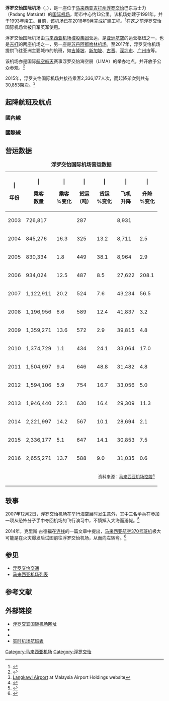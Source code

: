 {{Infobox airport
| name = 浮罗交怡国际机场<br>Langkawi International Airport
| nativename = Lapangan Terbang Antarabangsa Langkawi
| image = View of Langkawi International Airport.JPG
| image-width = 250
| IATA = LGK
| ICAO = WMKL
| type = 民用
| owner = [[国库控股|国库控股]]（[[马来西亚政府|马来西亚政府]]）
| operator = [[马来西亚机场控股|马来西亚机场控股]]（MAHB）
| city-served = {{flag|吉打}}[[浮罗交怡|浮罗交怡]]和{{flag|玻璃市}}
| location = {{flag|马来西亚}}[[吉打州|吉打州]][[浮罗交怡县|浮罗交怡县]]巴东马士力（Padang Matsirat）
| hub =
*[[亞洲航空|亞洲航空]]
| timezone = [[马来西亚标准时间|马来西亚标准时间]]
| utc = [[UTC+08:00|东八区]]
| elevation-f = 29
| elevation-m = 
| coordinates = {{coord|06|20|00|N|099|44|00|E|region:MY|display=inline,title}}
| website =
| pushpin_map = Malaysia West
| pushpin_map_caption = 机场于[[马来西亚半岛|马来西亚半岛]]的位置
| pushpin_label = WMKL
| r1-number = 03/21
| r1-length-m = 3,810
| r1-surface = [[沥青|沥青]]
| metric-rwy = y
| stat1-header = 客运量
| stat1-data = 2,655,271人次（{{increase}} 13.7%）
| stat-year = 2016
| footnotes = 资料来源：{{unbulleted list|官方网站<ref>{{cite web|url=http://www.malaysiaairports.com.my/index.php?option=com_content&view=article&id=179&Itemid=78|title=Malaysia Airports|website=www.malaysiaairports.com.my|access-date=2017-08-31|archive-date=2016-08-06|archive-url=https://web.archive.org/web/20160806062037/http://www.malaysiaairports.com.my/index.php?option=com_content&view=article&id=179&Itemid=78|dead-url=no}}</ref>|马来西亚[[航行资料汇编|航行资料汇编]]<ref name=AIP>[http://aip.dca.gov.my/aip%20pdf/AD/AD2/WMKL/WMKK-Langkawi%20International.pdf WMKL – LANGKAWI INTERNATIONAL] {{Wayback|url=http://aip.dca.gov.my/aip%20pdf/AD/AD2/WMKL/WMKK-Langkawi%20International.pdf |date=20131228000530 }} at Department of Civil Aviation Malaysia</ref>}}
| stat2-header = 货运量
| stat2-data = 588吨（{{decrease}} 9.0%）
| stat3-header = 航运量
| stat3-data = 31,053架次（{{increase}} 0.6%）
}}

'''浮罗交怡国际机场'''（{{lang-ms|Lapangan Terbang Antarabangsa Langkawi}}，{{airport codes|LGK|WMKL}}），是一座位于[[马来西亚|马来西亚]][[吉打州|吉打州]][[浮罗交怡|浮罗交怡]]巴东马士力（Padang Matsirat）的[[国际机场|国际机场]]，距{{le|瓜镇|Kuah}}市中心约13公里。该机场始建于1991年，并于1993年竣工。目前，该机场已在2018年9月完成扩建工程。<ref>{{cite web|url=http://www.kwongwah.com.my/?p=373739|title=2阶段进行扩建计划 交怡机场料明年831完工|publisher=[[光华日报|光华日报]]|date=2017-08-16|access-date=2017-08-31|archive-url=https://web.archive.org/web/20170831214416/http://www.kwongwah.com.my/?p=373739|archive-date=2017-08-31|dead-url=yes}}</ref>在这之前浮罗交怡国际机场曾被日军英军使用。

浮罗交怡国际机场由[[马来西亚机场控股集团|马来西亚机场控股集团]]营运，是[[亚洲航空|亚洲航空]]的运营枢纽之一，也是[[吉打|吉打]]的两座机场之一，另一座是[[苏丹阿都哈林机场|苏丹阿都哈林机场]]。至2017年，浮罗交怡机场提供飞往亚洲主要城市的航班，如[[吉隆坡|吉隆坡]]、[[新加坡|新加坡]]、[[古晋|古晋]]、[[深圳市|深圳市]]、[[广州市|广州市]]等。

该机场亦是国际[[航空航天|航空航天]]赛事浮罗交怡海空展（LIMA）的举办地点，并开放予公众参观。<ref>{{cite web|url=http://www.sinchew.com.my/node/1625597|title=交怡海空展21日揭幕‧555单位参展 访客料创新高|date=2017-03-20|publisher=[[星洲日报|星洲日报]]|access-date=2017-08-31|archive-date=2017-08-31|archive-url=https://web.archive.org/web/20170831174453/http://www.sinchew.com.my/node/1625597|dead-url=no}}</ref>

2015年，浮罗交怡国际机场共接待乘客2,336,177人次，而起降架次则共有30,853架次。<ref>[http://www.malaysiaairports.com.my/index.php?option=com_content&view=article&id=179&Itemid=78 Langkawi Airport] {{Wayback|url=http://www.malaysiaairports.com.my/index.php?option=com_content&view=article&id=179&Itemid=78 |date=20160806062037 }} at Malaysia Airport Holdings website</ref>

==起降航班及航点==
===國內線===
{{Airport-dest-list
| {{flagicon|MAS}} [[馬來西亞航空|馬來西亞航空]] | [[吉隆坡国际机场|吉隆坡]]
| {{flagicon|MAS}} [[飛螢航空|飛螢航空]] | [[苏丹阿都阿兹沙机场|梳邦]]、[[檳城國際機場|槟城]]
| {{flagicon|MAS}} [[亞洲航空|亞洲航空]] | [[吉隆坡国际机场|吉隆坡]]、[[檳城國際機場|槟城]]、[[士乃国际机场|新山]]<ref>{{Cite web |url=https://www.senaiairport.com/corporate/media/airport-announcements/airasia-resume-johor-bahru-%E2%80%93-tawau-connectivity |title=存档副本 |access-date=2020-05-04 |archive-date=2020-12-04 |archive-url=https://web.archive.org/web/20201204174515/https://www.senaiairport.com/corporate/media/airport-announcements/airasia-resume-johor-bahru-%E2%80%93-tawau-connectivity |dead-url=no }}</ref>
| {{flagicon|MAS}} [[马印航空|马印航空]] | [[吉隆坡国际机场|吉隆坡]]、[[苏丹阿都阿兹沙机场|梳邦]]、[[马六甲国际机场|马六甲]]
| {{flagicon|MAS}} {{le|成功航空|Berjaya Air}} | '''包機：'''[[苏丹阿都阿兹沙机场|梳邦]]
}}

===國際線===
{{Airport-dest-list
| {{flagicon|MAS}} [[亞洲航空|亞洲航空]] | [[新加坡樟宜机场|新加坡]]
| {{flagicon|MAS}} [[马印航空|马印航空]] | [[昆明長水國際機場|昆明]]、[[遵義新舟機場|遵義]]<br>'''季節性包機：'''[[南京祿口國際機場|南京]]
| {{flagicon|SIN}} [[酷航|酷航]] | [[新加坡樟宜机场|新加坡]] 
| {{flagicon|QTR}} [[卡塔尔航空|卡塔尔航空]] | [[哈马德国际机场|多哈]]、[[檳城國際機場|檳城]]
| {{flagicon|GBR}} [[英国途易航空|英国途易航空]] |'''季節性：''' [[伯明翰机场|伯明翰]]、[[曼徹斯特機場|曼徹斯特]]、[[蓋特威克機場|倫敦-蓋特威克]]
}}

==营运数据==
{|class="toccolours sortable" style="padding:0.5em;"
|+ '''浮罗交怡国际机场营运数据'''
! | <center>年份</center>
! | <center>乘客<br />数量</center>
! | <center>乘客<br />%变化</center>
! | <center>货运<br />（吨）</center>
! | <center>货运<br />%变化</center>
! | <center>飞机<br />升降</center>
! | <center>升降<br />%变化</center>
|- style="background:#eee;"
|2003||726,817||{{nochange}}||287||{{nochange}}||8,931||{{nochange}}
|- style="background:#eee;"
|2004||845,276||{{increase}} 16.3||325||{{increase}} 13.2||8,711||{{decrease}} 2.5
|- style="background:#eee;"
|2005||830,334||{{decrease}} 1.8||449||{{increase}} 38.1||8,964||{{increase}} 2.9
|- style="background:#eee;"
|2006||934,024||{{increase}} 12.5||487||{{increase}} 8.5||27,622||{{increase}} 208.1
|- style="background:#eee;"
|2007||1,122,911||{{increase}} 20.2||524||{{increase}} 7.6||43,234||{{increase}} 56.5
|- style="background:#eee;"
|2008||1,196,956||{{increase}} 6.6||589||{{increase}} 12.4||41,837||{{decrease}} 3.2
|- style="background:#eee;"
|2009||1,359,271||{{increase}} 13.6||572||{{decrease}} 2.9||39,815||{{decrease}} 4.8
|- style="background:#eee;"
|2010||1,374,729||{{increase}} 1.1||434||{{decrease}} 24.1||33,064||{{decrease}} 17.0
|- style="background:#eee;"
|2011||1,504,697||{{increase}} 9.4||646||{{increase}} 48.8||31,482||{{decrease}} 4.8
|- style="background:#eee;"
|2012||1,594,106||{{increase}} 5.9||754||{{increase}} 16.7||33,056||{{increase}} 5.0
|- style="background:#eee;"
|2013||1,946,440||{{increase}} 22.1||630||{{decrease}} 16.4||29,309||{{decrease}} 11.3
|- style="background:#eee;"
|2014||2,221,997||{{increase}} 14.2||567||{{decrease}} 10.1||28,694||{{decrease}} 2.1
|- style="background:#eee;"
|2015||2,336,177||{{increase}} 5.1||647||{{increase}} 14.1||30,853||{{increase}} 7.5
|- style="background:#eee;"
|2016||2,655,271||{{increase}} 13.7||588||{{decrease}} 9.0||31,035||{{increase}} 0.6
|-
| colspan="7" style="text-align:right;"| <sup>资料来源：[[马来西亚机场控股|马来西亚机场控股]]<ref>{{cite web|url=http://ir.irchartnexus.com/malaysiaairports/doc/ar/ar2015.pdf|title=MAHB Annual Report 2015|publisher=Malaysia Airports|date=2016-04-06|accessdate=2016-04-07|deadurl=yes|archiveurl=https://web.archive.org/web/20160418070113/http://ir.irchartnexus.com/malaysiaairports/doc/ar/ar2015.pdf|archivedate=2016年4月18日|df=}}</ref></sup>
|}

==轶事==
2007年12月2日，浮罗交怡机场在举行海空展时发生意外，其中三名伞兵在参加一项从恐怖分子手中夺回机场的飞行演习中，不慎掉入大海而溺毙。<ref>{{cite web|url=http://www.channelnewsasia.com/stories/afp_asiapacific/view/315164/1/.html|title=Three paratroopers dead in Malaysia airshow accident: air force|work=Channel NewsAsia|deadurl=yes|archiveurl=https://web.archive.org/web/20080417231730/http://www.channelnewsasia.com/stories/afp_asiapacific/view/315164/1/.html|archivedate=2008-04-17}}</ref>

2014年，克里斯·古德福在[[连线|连线]]的一篇文章中提出，[[马来西亚航空370号班机空难|马来西亚航空370号班机]]极大可能是在火灾爆发后试图前往浮罗交怡机场，从而向左转弯。<ref>{{cite web|url=https://www.wired.com/autopia/2014/03/mh370-electrical-fire/|title=A Startlingly Simple Theory About the Missing Malaysia Airlines Jet|publisher=[[连线|连线]]|date=2014-03-18|access-date=2017-08-31|archive-date=2014-03-30|archive-url=https://web.archive.org/web/20140330190459/http://www.wired.com/autopia/2014/03/mh370-electrical-fire|dead-url=no}}</ref>

== 参见 ==
*[[浮罗交怡#交通|浮罗交怡交通]]
*[[马来西亚机场列表|马来西亚机场列表]]

==参考文献==
{{reflist|30em}}

==外部链接==
{{commons category|Langkawi International Airport}}
{{Portal|东南亚|马来西亚|航空}}
*[http://www.malaysiaairports.com.my/index.php?ch=17&pg=55&ac=171 浮罗交宜国际机场网址] {{Wayback|url=http://www.malaysiaairports.com.my/index.php?ch=17&pg=55&ac=171 |date=20170831175348 }}
*{{NWS-current|WMKL}}
*{{ASNet|LGK}}
* [https://web.archive.org/web/20110610115614/http://flight.klia.com.my/ 实时机场航班表]

{{马来西亚机场}}
{{北马经济特区}}

[[Category:马来西亚机场|Category:马来西亚机场]]
[[Category:浮罗交怡|Category:浮罗交怡]]